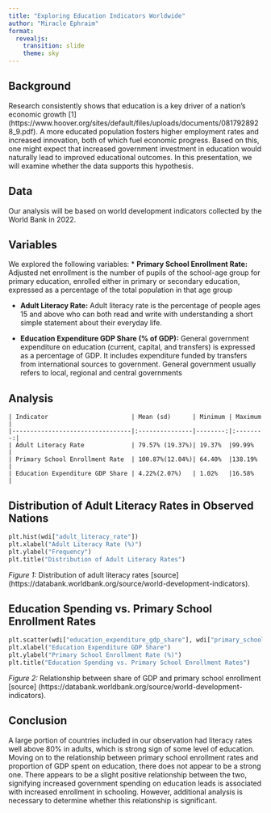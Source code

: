 ```yaml
---
title: "Exploring Education Indicators Worldwide"
author: "Miracle Ephraim"
format: 
  revealjs:
    transition: slide
    theme: sky
---
```



## Background
Research consistently shows that education is a key driver of a nation's economic growth  [1] (https://www.hoover.org/sites/default/files/uploads/documents/0817928928_9.pdf). A more educated population fosters higher employment rates and increased innovation, both of which fuel economic progress. Based on this, one might expect that increased government investment in education would naturally lead to improved educational outcomes. In this presentation, we will examine whether the data supports this hypothesis.

## Data
Our analysis will be based on world development indicators collected by the World Bank in 2022. 

## Variables
We explored the following variables:
* **Primary School Enrollment Rate:** Adjusted net enrollment is the number of pupils of the school-age group for primary education, enrolled either in primary or secondary education, expressed as a percentage of the total population in that age group

* **Adult Literacy Rate:** Adult literacy rate is the percentage of people ages 15 and above who can both read and write with understanding a short simple statement about their everyday life.

* **Education Expenditure GDP Share (% of GDP):** General government expenditure on education (current, capital, and transfers) is expressed as a percentage of GDP. It includes expenditure funded by transfers from international sources to government. General government usually refers to local, regional and central governments

## Analysis
```table
| Indicator                       | Mean (sd)      | Minimum | Maximum  |
|---------------------------------|:---------------|--------:|:--------:|
| Adult Literacy Rate             | 79.57% (19.37%)| 19.37%  |99.99%    |
| Primary School Enrollment Rate  | 100.87%(12.04%)| 64.40%  |138.19%   |
| Education Expenditure GDP Share | 4.22%(2.07%)   | 1.02%   |16.58%    |
```

## Distribution of Adult Literacy Rates in Observed Nations

```python

plt.hist(wdi["adult_literacy_rate"])
plt.xlabel("Adult Literacy Rate (%)")
plt.ylabel("Frequency")
plt.title("Distribution of Adult Literacy Rates")

```

*Figure 1:* Distribution of adult literacy rates [source] (https://databank.worldbank.org/source/world-development-indicators). 

## Education Spending vs. Primary School Enrollment Rates

```python


plt.scatter(wdi["education_expenditure_gdp_share"], wdi["primary_school_enrolment_rate"])
plt.xlabel("Education Expenditure GDP Share")
plt.ylabel("Primary School Enrollment Rate (%)")
plt.title("Education Spending vs. Primary School Enrollment Rates")

```

*Figure 2:* Relationship between share of GDP and primary school enrollment [source] (https://databank.worldbank.org/source/world-development-indicators).

## Conclusion
A large portion of countries included in our observation had literacy rates well above 80% in adults, which is strong sign of some level of education. Moving on to the relationship between primary school enrollment rates and proportion of GDP spent on education, there does not appear to be a strong one. There appears to be a slight positive relationship between the two, signifying increased government spending on education leads is associated with increased enrollment in schooling. However, additional analysis is necessary to determine whether this relationship is significant. 